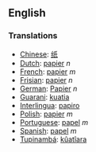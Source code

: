 ==English==

===Translations===
*[[Chinese]]: [[纸]]
*[[Dutch]]: [[papier]] ''n''
*[[French]]: [[papier]] ''m''
*[[Frisian]]: [[papier]] ''n''
*[[German]]: [[Papier]] ''n''
*[[Guarani]]: [[kuatia]]
*[[Interlingua]]: [[papiro]]
*[[Polish]]: [[papier]] ''m''
*[[Portuguese]]: [[papel]] ''m''
*[[Spanish]]: [[papel]] ''m''
*[[Tupinambá]]: [[kûatîara]]
